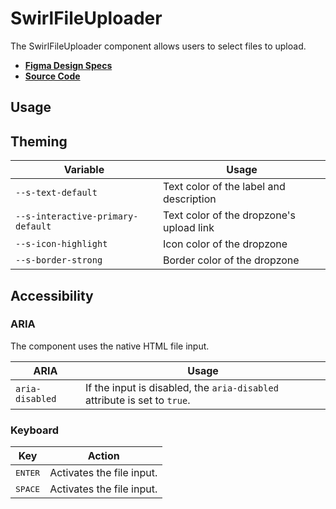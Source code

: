 
<Meta title="Components/SwirlFileUploader" />

# SwirlFileUploader

The SwirlFileUploader component allows users to select files to upload.

- **[Figma Design Specs](https://www.figma.com/file/iRHiAFsHxnzux8gQ9EjlZe/Flip-Components?node-id=2%3A28)**
- **[Source Code](https://github.com/flip-corp/swirl/tree/main/packages/swirl-components/src/components/swirl-file-uploader)**

## Usage

<Canvas withSource="open">
  <Story id="components-swirlfileuploader--swirl-file-uploader" />
</Canvas>

<ArgsTable story="." />

## Theming

| Variable                          | Usage                                    |
| --------------------------------- | ---------------------------------------- |
| `--s-text-default`                | Text color of the label and description  |
| `--s-interactive-primary-default` | Text color of the dropzone's upload link |
| `--s-icon-highlight`              | Icon color of the dropzone               |
| `--s-border-strong`               | Border color of the dropzone             |

## Accessibility

### ARIA

The component uses the native HTML file input.

| ARIA            | Usage                                                                     |
| --------------- | ------------------------------------------------------------------------- |
| `aria-disabled` | If the input is disabled, the `aria-disabled` attribute is set to `true`. |

### Keyboard

| Key              | Action                    |
| ---------------- | ------------------------- |
| <kbd>ENTER</kbd> | Activates the file input. |
| <kbd>SPACE</kbd> | Activates the file input. |

